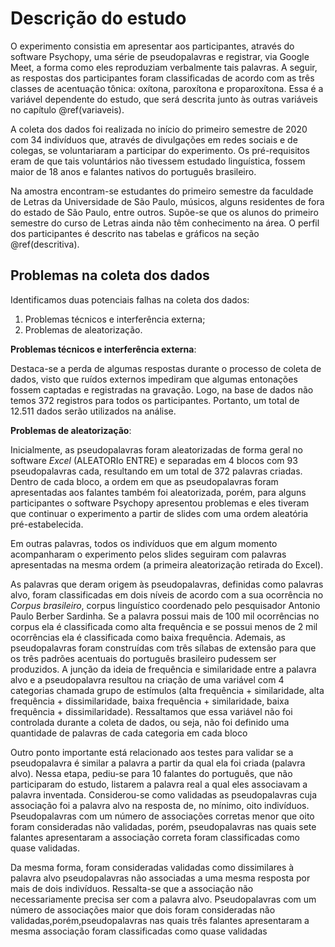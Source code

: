 # Descrição do estudo {#descricao-estudo}

O experimento consistia em apresentar aos participantes, através do software
Psychopy, uma série de pseudopalavras e registrar, via Google Meet, a forma 
como eles reproduziam verbalmente tais palavras. A seguir, as respostas dos
participantes foram classificadas de acordo com as três classes de acentuação
tônica: oxítona, paroxítona e proparoxítona. Essa é a variável dependente do
estudo, que será descrita junto às outras variáveis no capítulo
\@ref(variaveis).

A coleta dos dados foi realizada no início do primeiro semestre de 2020 com 34
indivíduos que, através de divulgações em redes sociais e de colegas, se
voluntariaram a participar do experimento. Os pré-requisitos eram de que tais
voluntários não tivessem estudado linguística, fossem maior de 18 anos e 
falantes nativos do português brasileiro. 

Na amostra encontram-se estudantes do primeiro semestre da faculdade de Letras 
da Universidade de São Paulo, músicos, alguns residentes de fora do estado de 
São Paulo, entre outros. Supõe-se que os alunos do primeiro semestre do curso de
Letras ainda não têm conhecimento na área. O perfil dos participantes é descrito
nas tabelas e gráficos na seção \@ref(descritiva). 

## Problemas na coleta dos dados

Identificamos duas potenciais falhas na coleta dos dados:

1. Problemas técnicos e interferência externa;
1. Problemas de aleatorização.

__Problemas técnicos e interferência externa__: 

Destaca-se a perda de algumas respostas durante o processo de coleta de dados,
visto que ruídos externos impediram que algumas entonações fossem captadas e 
registradas na gravação. Logo, na base de dados não temos 372 registros para 
todos os participantes. Portanto, um total de 12.511 dados serão utilizados na
análise.

__Problemas de aleatorização__:

Inicialmente, as pseudopalavras foram aleatorizadas de forma geral no software
_Excel_ (ALEATORIo ENTRE) e separadas em 4 blocos com 93 pseudopalavras cada,
resultando em um total de 372 palavras criadas. Dentro de cada bloco, a ordem em
que as pseudopalavras foram apresentadas aos falantes também foi aleatorizada,
porém, para alguns participantes o software Psychopy apresentou problemas e eles
tiveram que continuar o experimento a partir de slides com uma ordem aleatória
pré-estabelecida.

Em outras palavras, todos os indivíduos que em algum momento acompanharam o
experimento pelos slides seguiram com palavras apresentadas na mesma ordem (a
primeira aleatorização retirada do Excel). 

As palavras que deram origem às pseudopalavras, definidas como palavras alvo, foram classificadas em dois níveis de acordo com a sua ocorrência no  _Corpus brasileiro_, corpus linguístico coordenado pelo pesquisador Antonio Paulo Berber Sardinha. Se a palavra possui mais de 100 mil ocorrências no corpus ela é classificada como alta frequência e se possui menos de 2 mil ocorrências ela é classificada como baixa frequência. Ademais, as pseudopalavras foram construídas com três sílabas de extensão para que os três padrões acentuais do português brasileiro pudessem ser produzidos. A junção da ideia de frequência e similaridade entre a palavra alvo e a pseudopalavra resultou na criação de uma variável com 4 categorias chamada grupo de estímulos (alta frequência + similaridade, alta frequência + dissimilaridade, baixa frequência + similaridade, baixa frequência + dissimilaridade). Ressaltamos que essa variável não foi controlada durante a coleta de dados, ou seja, não foi definido uma quantidade de palavras de cada categoria em cada bloco

Outro ponto importante está relacionado aos testes para validar se a pseudopalavra é similar a palavra a partir da qual ela foi criada (palavra alvo). Nessa etapa, pediu-se para 10 falantes do português, que não participaram do estudo, listarem a palavra real a qual eles associavam a palavra inventada. Considerou-se como validadas as pseudopalavras cuja associação foi a palavra alvo na resposta de, no mínimo, oito indivíduos. Pseudopalavras com um número de associações corretas menor que oito foram consideradas não validadas, porém, pseudopalavras nas quais sete falantes apresentaram a associação correta foram classificadas como quase validadas.  
  
Da mesma forma, foram consideradas validadas como dissimilares à palavra alvo pseudopalavras não associadas a uma mesma resposta por mais de dois indivíduos. Ressalta-se que a associação não necessariamente precisa ser com a palavra alvo. Pseudopalavras com um número de associações maior que dois foram consideradas não validadas,porém,pseudopalavras nas quais três falantes apresentaram a mesma associação foram classificadas como quase validadas


